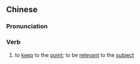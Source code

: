 ==Chinese==
{{zh-forms|s=切题}}

===Pronunciation===
{{zh-pron
|m=qiètǐ
|c=cit3 tai4
|mn=qz,xm:chhiat-tôe/zz:chhiat-tê
|cat=v
}}

===Verb===
{{zh-verb}}

# to [[keep]] to the [[point]]; to be [[relevant]] to the [[subject]]